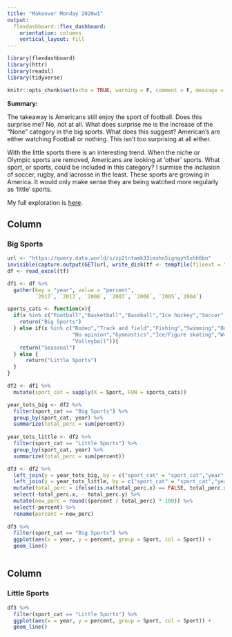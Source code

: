 ```yaml
---
title: "Makeover Monday 2020w1"
output: 
  flexdashboard::flex_dashboard:
    orientation: columns
    vertical_layout: fill
---
```


```r
library(flexdashboard)
library(httr)
library(readxl)
library(tidyverse)

knitr::opts_chunk$set(echo = TRUE, warning = F, comment = F, message = F)

```


__Summary:__

The takeaway is Americans still enjoy the sport of football. Does this surprise me? No, not at all. What does surprise me is the increase of the "None" category in the big sports. What does this suggest? American's are either watching Football or nothing. This isn't too surprising at all either. 

With the little sports there is an interesting trend. When the niche or Olympic sports are removed, Americans are looking at 'other' sports. What sport, or sports, could be included in this category? I surmise the inclusion of soccer, rugby, and lacrosse in the least. These sports are growing in America. It would only make sense they are being watched more regularly as 'little' sports.

My full exploration is [here](https://rpubs.com/wgcaughey1984/621978).

Column {data-width=500}
-----------------------------------------------------------------------

### Big Sports

```r


url <- "https://query.data.world/s/zp2tntamk33imxhn5ignqyh5xhh6bn"
invisible(capture.output(GET(url, write_disk(tf <- tempfile(fileext = ".xlsx")))))
df <- read_excel(tf)

df1 <- df %>%
  gather(key = "year", value = "percent", 
         `2017`, `2013`, `2008`, `2007`, `2006`, `2005`,`2004`)

sports_cats <- function(x){
  if(x %in% c("Football","Basketball","Baseball","Ice hockey","Soccer","None")){
    return("Big Sports")
  } else if(x %in% c("Rodeo","Track and field","Fishing","Swimming","Bowling",
                     "No opinion","Gymnastics","Ice/Figure skating","Wrestling",
                     "Volleyball")){
    return("Seasonal")
  } else {
      return("Little Sports")
  }
}

df2 <- df1 %>%
  mutate(sport_cat = sapply(X = Sport, FUN = sports_cats))

year_tots_big <- df2 %>%
  filter(sport_cat == "Big Sports") %>%
  group_by(sport_cat, year) %>%
  summarize(total_perc = sum(percent)) 
  
year_tots_little <- df2 %>%
  filter(sport_cat == "Little Sports") %>%
  group_by(sport_cat, year) %>%
  summarize(total_perc = sum(percent)) 

df3 <- df2 %>%
  left_join(y = year_tots_big, by = c("sport_cat" = "sport_cat","year" = "year")) %>%
  left_join(y = year_tots_little, by = c("sport_cat" = "sport_cat","year" = "year")) %>%
  mutate(total_perc = ifelse(is.na(total_perc.x) == FALSE, total_perc.x, total_perc.y)) %>%
  select(-total_perc.x, - total_perc.y) %>%
  mutate(new_perc = round((percent / total_perc) * 100)) %>%
  select(-percent) %>%
  rename(percent = new_perc)
  
df3 %>% 
  filter(sport_cat == "Big Sports") %>%
  ggplot(aes(x = year, y = percent, group = Sport, col = Sport)) +
  geom_line()  



```

Column {data-width=500}
-----------------------------------------------------------------------

### Little Sports

```r

df3 %>% 
  filter(sport_cat == "Little Sports") %>%
  ggplot(aes(x = year, y = percent, group = Sport, col = Sport)) +
  geom_line() 

```

